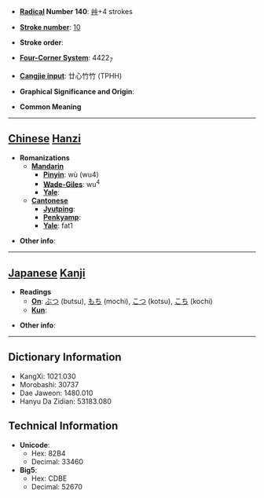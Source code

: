 * '''[[Wiktionary:Chinese radical index| Radical]] Number 140''': [[Wiktionary:Chinese radical index 艸|艸]]+4 strokes

* '''[[Wiktionary:Chinese total strokes index|Stroke number]]''': [[Wiktionary:Chinese total strokes index 10|10]]

* '''Stroke order''': 

* '''[[Wiktionary:Chinese four corner index|Four-Corner System]]''': 4422<sub>7</sub>

* '''[[Wiktionary:Chinese Cangjie index|Cangjie input]]''': 廿心竹竹 (TPHH)

* '''Graphical Significance and Origin''': 

* '''Common Meaning'''

----

== [[Chinese]] [[Hanzi]] ==

* '''Romanizations'''
** '''[[Mandarin]]'''
*** '''[[Pinyin]]''': wù (wu4)
*** '''[[Wade-Giles]]''': wu<sup>4</sup>
*** '''[[Yale]]''': 
** '''[[Cantonese]]'''
*** '''[[Jyutping]]''':
*** '''[[Penkyamp]]''': 
*** '''[[Yale]]''': fat1

* '''Other info''': 

----

== [[Japanese]] [[Kanji]] ==

* '''Readings'''
** '''[[On]]''': [[ぶつ]] (butsu), [[もち]] (mochi), [[こつ]] (kotsu), [[こち]] (kochi)
** '''[[Kun]]''': 

* '''Other info''':  

----

== Dictionary Information ==

* KangXi: 1021.030
* Morobashi: 30737
* Dae Jaweon: 1480.010
* Hanyu Da Zidian: 53183.080

== Technical Information ==

* '''Unicode''':
** Hex: 82B4
** Decimal: 33460
* '''Big5''':
** Hex: CDBE
** Decimal: 52670